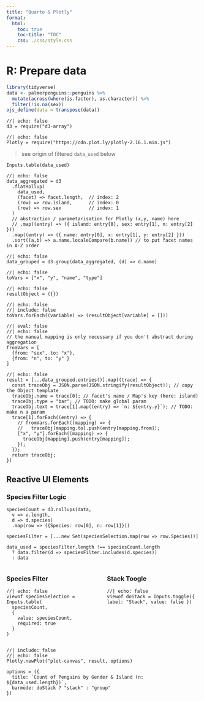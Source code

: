 ```yaml
---
title: "Quarto & Plotly"
format:
  html:
    toc: true
    toc-title: "TOC"
    css: ./css/style.css
---
```


# R: Prepare data

```r
library(tidyverse)
data <- palmerpenguins::penguins %>% 
  mutate(across(where(is.factor), as.character)) %>% 
  filter(!is.na(sex))
ojs_define(data = transpose(data))
```

```ojs
//| echo: false
d3 = require("d3-array")
```

```ojs
//| echo: false
Plotly = require("https://cdn.plot.ly/plotly-2.16.1.min.js")
```

> see origin of filtered `data_used` below

```ojs
Inputs.table(data_used)
```

```ojs
//| echo: false
data_aggregated = d3
  .flatRollup(
    data_used,
    (facet) => facet.length,  // index: 2  
    (row) => row.island,      // index: 0
    (row) => row.sex          // index: 1
  )
  // abstraction / parametarisation for Plotly (x,y, name) here
  // .map((entry) => ({ island: entry[0], sex: entry[1], n: entry[2] }))
  .map((entry) => ({ name: entry[0], x: entry[1], y: entry[2] }))
  .sort((a,b) => a.name.localeCompare(b.name)) // to put facet names in A-Z order
```

```ojs
//| echo: false
data_grouped = d3.group(data_aggregated, (d) => d.name)
```

```ojs
//| echo: false
toVars = ["x", "y", "name", "type"]
```


```ojs
//| echo: false
resultObject = ({})
```

```ojs
//| echo: false
//| include: false
toVars.forEach((variable) => (resultObject[variable] = []))
```

```ojs
//| eval: false
//| echo: false
// the manual mapping is only necessary if you don't abstract during aggregation
fromVars = [
  {from: "sex", to: "x"},
  {from: "n", to: "y" }
]
```


```ojs
//| echo: false
result = [...data_grouped.entries()].map((trace) => {
  const traceObj = JSON.parse(JSON.stringify(resultObject)); // copy the Object template
  traceObj.name = trace[0]; // facet's name / Map's key (here: island)
  traceObj.type = "bar"; // TODO: make global param
  traceObj.text = trace[1].map((entry) => `n: ${entry.y}`); // TODO: make n a param
  trace[1].forEach((entry) => {
    // fromVars.forEach((mapping) => {
    //   traceObj[mapping.to].push(entry[mapping.from]);
    ["x", "y"].forEach((mapping) => {
      traceObj[mapping].push(entry[mapping]);
    });
  });
  return traceObj;
})
```

## Reactive UI Elements

### Species Filter Logic

```ojs
speciesCount = d3.rollups(data,
  v => v.length,
  d => d.species)
  .map(row => ({Species: row[0], n: row[1]}))

speciesFilter = [...new Set(speciesSelection.map(row => row.Species))]

data_used = speciesFilter.length !== speciesCount.length
  ? data.filter(d => speciesFilter.includes(d.species))
  : data
```

:::: {.columns}

::: {.column width="50%"}

### Species Filter

```ojs
//| echo: false
viewof speciesSelection = Inputs.table(
  speciesCount,
  {
    value: speciesCount,
    required: true
  }
)
```

:::

::: {.column width="50%"}

### Stack Toogle

```ojs
//| echo: false
viewof doStack = Inputs.toggle({ label: "Stack", value: false })
```

:::
::::

```ojs
//| include: false
//| echo: false
Plotly.newPlot("plot-canvas", result, options)
```

::: {#plot-canvas}
:::

```ojs
options = ({
  title: `Count of Penguins by Gender & Island (n: ${data_used.length})`,
  barmode: doStack ? "stack" : "group"
})
```
